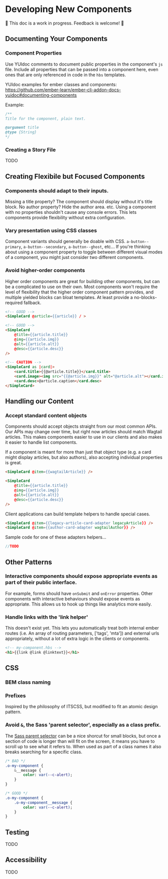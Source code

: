 
<Meta title="Foundations/Developing New Components" />

# Developing New Components

<div style={{border: '1px solid #ccc', padding: '1em 0', margin: '1em', textAlign: 'center'}}>
	🚧 This doc is a work in progress. Feedback is welcome! 🚧
</div>

## Documenting Your Components

### Component Properties

Use YUIdoc comments to document public properties in the component's `js` file. Include all properties that can be passed into a component here, even ones that are only referenced in code in the `hbs` templates.

YUIdoc examples for ember classes and components:
https://github.com/ember-learn/ember-cli-addon-docs-yuidoc#documenting-components

Example:
```js
/**
Title for the component, plain text.

@argument title
@type {String}
*/
```

### Creating a Story File
TODO

## Creating Flexibile but Focused Components

### Components should adapt to their inputs.

Missing a title property? The component should display without it's title block. No author property? Hide the author area. etc. Using a component with no properties shouldn't cause any console errors. This lets components provide flexibility without extra configuration.


### Vary presentation using CSS classes

Component variants should generally be doable with CSS. 
`a-button--primary`, `a-button--secondary`, `a-button--ghost`, etc... If you're thinking about using a component property to toggle between different visual modes of a component, you might just consider two different components.

### Avoid higher-order components

Higher order components are great for building other components, but can be a complicated to use on their own.  Most components won't require the level of flexibility that the higher order component pattern provides, and multiple yielded blocks can bloat templates. At least provide a no-blocks-required fallback.

```html
<!-- GOOD -->
<SimpleCard @article={{article}} / >

<!-- GOOD -->
<SimpleCard
	@title={{article.title}}
	@img={{article.img}}
	@alt={{article.alt}}
	@desc={{article.desc}}
/>

<!-- CAUTION -->
<SimpleCard as |card|>
	<card.title>{{@article.title}}</card.title>
	<card.image><img src="{{@article.img}}" alt="@article.alt"></card.image>
	<card.desc>@article.caption</card.desc>
</SimpleCard>
```

## Handling our Content

### Accept standard content objects

Components should accept objects straight from our most common APIs. Our APIs may change over time, but right now articles should match Wagtail articles. This makes components easier to use in our clients and also makes it easier to handle list components.

If a component is meant for more than just that object type (e.g. a card might display articles, but also authors), also accepting individual properties is great.

```html
<SimpleCard @item={{wagtailArticle}} />

<SimpleCard
	@title={{article.title}}
	@img={{article.img}}
	@alt={{article.alt}}
	@desc={{article.desc}}
/>
```

Client applications can build template helpers to handle special cases.

```html
<SimpleCard @item={{legacy-article-card-adapter legacyArticle}} />
<SimpleCard @item={{author-card-adapter wagtailAuthor}} />
```

Sample code for one of these adapters helpers...
```js
//TODO
```


## Other Patterns

### Interactive components should expose appropriate events as part of their public interface.

For example, forms should have `onSubmit` and `onError` properties. Other components with interactive behaviours should expose events as appropriate. This allows us to hook up things like analytics more easily.

### Handle links with the 'link helper'

This doesn't exist yet. This lets you automatically treat both internal ember routes (i.e. An array of routing parameters, ['tags', 'mta']) and external urls appropriately, without a lot of extra logic in the clients or components.

```html
<!-- my-component.hbs -->
<h1>{{link @link @linktext}}</h1>
```

## CSS

### BEM class naming

### Prefixes

Inspired by the philosophy of ITSCSS, but modified to fit an atomic design pattern.

### Avoid `&`, the Sass 'parent selector', especially as a class prefix.
The [Sass parent selector](https://sass-lang.com/documentation/style-rules/parent-selector) can be a nice shorcut for small blocks, but once a section of code is longer than will fit on the screen, it means you have to scroll up to see what it refers to. When used as part of a class names it also breaks searching for a specific class.

```sass
/* BAD */
.o-my-component {
    &__message {
        color: var(--c-alert);
    }
}

/* GOOD */
.o-my-component {
    .o-my-component__message {
        color: var(--c-alert);
    }
}
```

## Testing
TODO

## Accessibility
TODO
